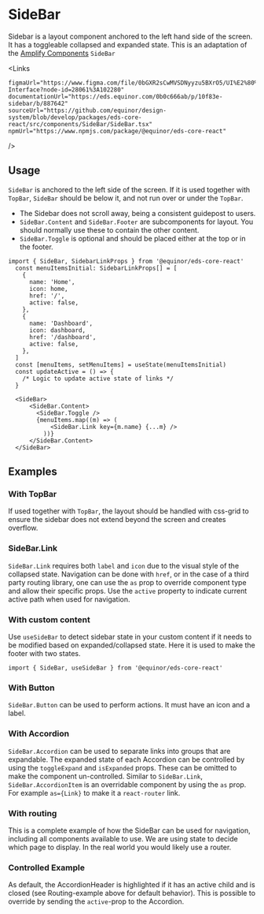 
# SideBar

Sidebar is a layout component anchored to the left hand side of the screen. 
It has a toggleable collapsed and expanded state. This is an adaptation of the [Amplify Components](https://storybook-amplify-components.app.radix.equinor.com/?path=/docs/navigation-sidebar--primary) `SideBar`


<Links 
    
    figmaUrl="https://www.figma.com/file/0bGXR2sCwMVSDNyyzu5BXrO5/UI%E2%80%94User-Interface?node-id=28061%3A102280"
    documentationUrl="https://eds.equinor.com/0b0c666ab/p/10f83e-sidebar/b/887642"
    sourceUrl="https://github.com/equinor/design-system/blob/develop/packages/eds-core-react/src/components/SideBar/SideBar.tsx"
    npmUrl="https://www.npmjs.com/package/@equinor/eds-core-react"
/>

<Story id="navigation-sidebar--primary" />
<PropsTable />

## Usage

`SideBar` is anchored to the left side of the screen. If it is used together with `TopBar`, 
`SideBar` should be below it, and not run over or under the `TopBar`.

<ul>
    <li>The Sidebar does not scroll away, being a consistent guidepost to users.</li>
    <li><code>SideBar.Content</code> and <code>SideBar.Footer</code> are subcomponents for layout. 
    You should normally use these to contain the other content.</li>
    <li><code>SideBar.Toggle</code> is optional and should be placed either at the top or in the footer.</li>
</ul>

```tsx
import { SideBar, SidebarLinkProps } from '@equinor/eds-core-react'
  const menuItemsInitial: SidebarLinkProps[] = [
    {
      name: 'Home',
      icon: home,
      href: '/',
      active: false,
    },
    {
      name: 'Dashboard',
      icon: dashboard,
      href: '/dashboard',
      active: false,
    },
  ]
  const [menuItems, setMenuItems] = useState(menuItemsInitial)
  const updateActive = () => {
    /* Logic to update active state of links */
  }

  <SideBar>
      <SideBar.Content>
        <SideBar.Toggle />
        {menuItems.map((m) => (
            <SideBar.Link key={m.name} {...m} />
          ))}
      </SideBar.Content>
  </SideBar>
```

## Examples

### With TopBar
If used together with `TopBar`, the layout should be handled with css-grid to ensure the sidebar does not extend beyond the screen and creates overflow.
<Story id="navigation-sidebar--with-topbar" />

### SideBar.Link

`SideBar.Link` requires both `label` and `icon` due to the visual style of the collapsed state. 
Navigation can be done with `href`, or in the case of a third party routing library, one can use the `as` prop 
to override component type and allow their specific props. 
Use the `active` property to indicate current active path when used for navigation.
<Story id="navigation-sidebar--active-path" />

### With custom content

Use <code>useSideBar</code> to detect sidebar state in your custom content if it needs to be modified based on expanded/collapsed state. 
Here it is used to make the footer with two states.
```tsx
import { SideBar, useSideBar } from '@equinor/eds-core-react'
```
<Story id="navigation-sidebar--custom-content" />

### With Button

`SideBar.Button` can be used to perform actions. It must have an icon and a label.
<Story id="navigation-sidebar--with-button" />

### With Accordion

`SideBar.Accordion` can be used to separate links into groups that are expandable. The expanded state of each
Accordion can be controlled by using the `toggleExpand` and `isExpanded` props. These can be omitted
to make the component un-controlled. Similar to `SideBar.Link`,  `SideBar.AccordionItem` is an overridable component
by using the `as` prop. For example `as={Link}` to make it a `react-router` link.
<Story id="navigation-sidebar--with-accordion" />

### With routing

This is a complete example of how the SideBar can be used for navigation, including all components available to use.
We are using state to decide which page to display. In the real world you would likely use a router.
<Story id="navigation-sidebar--with-routing" />

### Controlled Example

As default, the AccordionHeader is highlighted if it has an active child and is closed (see Routing-example above for default behavior).
This is possible to override by sending the `active`-prop to the Accordion.
<Story id="navigation-sidebar--controlled-example" />


